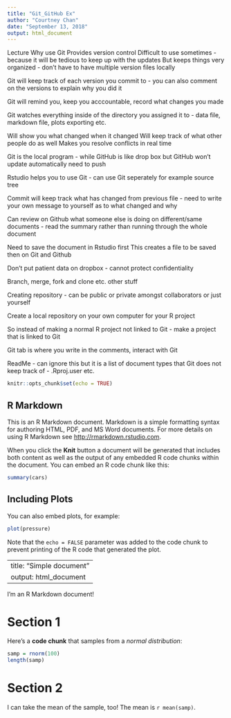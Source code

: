 ```yaml
---
title: "Git_GitHub Ex"
author: "Courtney Chan"
date: "September 13, 2018"
output: html_document
---
```


Lecture
Why use Git
Provides version control
Difficult to use sometimes - because it will be tedious to keep up with the updates
But keeps things very organized - don't have to have multiple version files locally

Git will keep track of each version you commit to - you can also comment on the versions to explain why you did it

Git will remind you, keep you acccountable, record what changes you made

Git watches everything inside of the directory you assigned it to - data file, markdown file, plots exporting etc.

Will show you what changed when it changed
Will keep track of what other people do as well
Makes you resolve conflicts in real time

Git is the local program - while GitHub is like drop box but GitHub won't update automatically need to push

Rstudio helps you to use Git - can use Git seperately for example source tree

Commit will keep track what has changed from previous file - need to write your own message to yourself as to what changed and why

Can review on Github what someone else is doing on different/same documents - read the summary rather than running through the whole document

Need to save the document in Rstudio first
This creates a file to be saved then on Git and Github

Don't put patient data on dropbox - cannot protect confidentiality

Branch, merge, fork and clone etc. other stuff

Creating repository - can be public or private amongst collaborators or just yourself

Create a local repository on your own computer for your R project

So instead of making a normal R project not linked to Git - make a project that is linked to Git

Git tab is where you write in the comments, interact with Git 

ReadMe - can ignore this but it is a list of document types that Git does not keep track of - .Rproj.user etc.

```r
knitr::opts_chunk$set(echo = TRUE)
```

## R Markdown

This is an R Markdown document. Markdown is a simple formatting syntax for authoring HTML, PDF, and MS Word documents. For more details on using R Markdown see <http://rmarkdown.rstudio.com>.

When you click the **Knit** button a document will be generated that includes both content as well as the output of any embedded R code chunks within the document. You can embed an R code chunk like this:

```r
summary(cars)
```

## Including Plots

You can also embed plots, for example:

```r
plot(pressure)
```

Note that the `echo = FALSE` parameter was added to the code chunk to prevent printing of the R code that generated the plot.

---
title: "Simple document"
output: html_document
---

I'm an R Markdown document! 

# Section 1

Here's a **code chunk** that samples from 
a _normal distribution_:

```r
samp = rnorm(100)
length(samp)
```

# Section 2

I can take the mean of the sample, too!
The mean is `r mean(samp)`.
